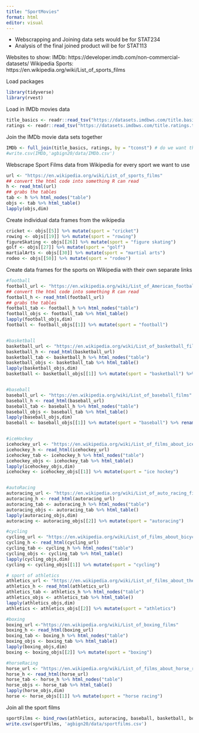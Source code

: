 ```yaml
---
title: "SportMovies"
format: html
editor: visual
---
```


-   Webscrapping and Joining data sets would be for STAT234
-   Analysis of the final joined product will be for STAT113

Websites to show: IMDb: https://developer.imdb.com/non-commercial-datasets/ Wikipedia Sports: https://en.wikipedia.org/wiki/List_of_sports_films

Load packages

```r
library(tidyverse)
library(rvest)

```

Load in IMDb movies data

```r
title_basics <- readr::read_tsv("https://datasets.imdbws.com/title.basics.tsv.gz")
ratings <- readr::read_tsv("https://datasets.imdbws.com/title.ratings.tsv.gz") 
```

Join the IMDb movie data sets together

```r
IMDb <- full_join(title_basics, ratings, by = "tconst") # do we want this? theres a lot of NAs
#write.csv(IMDb,'agbign20/data/IMDb.csv')
```

Webscrape Sport Films data from Wikipedia for every sport we want to use

```r
url <- "https://en.wikipedia.org/wiki/List_of_sports_films"
## convert the html code into something R can read
h <- read_html(url)
## grabs the tables
tab <- h %>% html_nodes("table")
objs <- tab %>% html_table()
lapply(objs,dim)
```

Create individual data frames from the wikipedia

```r
cricket <- objs[[5]] %>% mutate(sport = "cricket")
rowing <- objs[[19]] %>% mutate(sport = "rowing")
figureSkating <- objs[[26]] %>% mutate(sport = "figure skating")
golf <- objs[[27]] %>% mutate(sport = "golf")
martialArts <- objs[[30]] %>% mutate(sport = "martial arts")
rodeo <- objs[[50]] %>% mutate(sport = "rodeo")
```

Create data frames for the sports on Wikipedia with their own separate links

```r
#football
football_url <- "https://en.wikipedia.org/wiki/List_of_American_football_films"
## convert the html code into something R can read
football_h <- read_html(football_url)
## grabs the tables
football_tab <- football_h %>% html_nodes("table")
football_objs <- football_tab %>% html_table()
lapply(football_objs,dim)
football <- football_objs[[1]] %>% mutate(sport = "football")


#basketball
basketball_url <- "https://en.wikipedia.org/wiki/List_of_basketball_films"
basketball_h <- read_html(basketball_url)
basketball_tab <- basketball_h %>% html_nodes("table")
basketball_objs <- basketball_tab %>% html_table()
lapply(basketball_objs,dim)
basketball <- basketball_objs[[1]] %>% mutate(sport = "basketball") %>% mutate(Year = as.integer(Year))


#baseball
baseball_url <- "https://en.wikipedia.org/wiki/List_of_baseball_films"
baseball_h <- read_html(baseball_url)
baseball_tab <- baseball_h %>% html_nodes("table")
baseball_objs <- baseball_tab %>% html_table()
lapply(baseball_objs,dim)
baseball <- baseball_objs[[1]] %>% mutate(sport = "baseball") %>% rename("Genre"="Type")


#iceHockey
icehockey_url <- "https://en.wikipedia.org/wiki/List_of_films_about_ice_hockey"
icehockey_h <- read_html(icehockey_url)
icehockey_tab <- icehockey_h %>% html_nodes("table")
icehockey_objs <- icehockey_tab %>% html_table()
lapply(icehockey_objs,dim)
icehockey <- icehockey_objs[[1]] %>% mutate(sport = "ice hockey")


#autoRacing
autoracing_url <- "https://en.wikipedia.org/wiki/List_of_auto_racing_films"
autoracing_h <- read_html(autoracing_url)
autoracing_tab <- autoracing_h %>% html_nodes("table")
autoracing_objs <- autoracing_tab %>% html_table()
lapply(autoracing_objs,dim)
autoracing <- autoracing_objs[[2]] %>% mutate(sport = "autoracing")

#cycling 
cycling_url <- "https://en.wikipedia.org/wiki/List_of_films_about_bicycles_and_cycling"
cycling_h <- read_html(cycling_url)
cycling_tab <- cycling_h %>% html_nodes("table")
cycling_objs <- cycling_tab %>% html_table()
lapply(cycling_objs,dim)
cycling <- cycling_objs[[1]] %>% mutate(sport = "cycling")

# sport of athletics
athletics_url <- "https://en.wikipedia.org/wiki/List_of_films_about_the_sport_of_athletics"
athletics_h <- read_html(athletics_url)
athletics_tab <- athletics_h %>% html_nodes("table")
athletics_objs <- athletics_tab %>% html_table()
lapply(athletics_objs,dim)
athletics <- athletics_objs[[2]] %>% mutate(sport = "athletics")

#boxing
boxing_url <-"https://en.wikipedia.org/wiki/List_of_boxing_films"
boxing_h <- read_html(boxing_url)
boxing_tab <- boxing_h %>% html_nodes("table")
boxing_objs <- boxing_tab %>% html_table()
lapply(boxing_objs,dim)
boxing <- boxing_objs[[2]] %>% mutate(sport = "boxing")

#horseRacing
horse_url <- "https://en.wikipedia.org/wiki/List_of_films_about_horse_racing"
horse_h <- read_html(horse_url)
horse_tab <- horse_h %>% html_nodes("table")
horse_objs <- horse_tab %>% html_table()
lapply(horse_objs,dim)
horse <- horse_objs[[1]] %>% mutate(sport = "horse racing")
```

Join all the sport films

```r
sportFilms <- bind_rows(athletics, autoracing, baseball, basketball, boxing, cricket, cycling, figureSkating, football, golf, horse, icehockey, martialArts, rodeo) %>% unite(col = "Types", c("Event(s)", "Type", "Style", "Ref"), na.rm = TRUE) %>% unite(col = "Summary", c("Summary", "Notes"), na.rm=TRUE)
write.csv(sportFilms, 'agbign20/data/sportfilms.csv')
```
